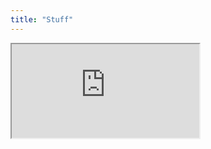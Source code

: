 ```yaml
---
title: "Stuff"
---
```


```{=html}
<iframe src="https://christianknudsen.info/shiny/test-2/" width:100%;height:100%;>
```


```r
list.dirs("/srv/shiny-server")

```

